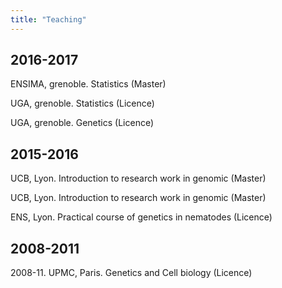 ```yaml
---
title: "Teaching"
---
```



## 2016-2017 

ENSIMA, grenoble. Statistics (Master)

UGA, grenoble. Statistics (Licence)

UGA, grenoble. Genetics (Licence)

## 2015-2016

UCB, Lyon. Introduction to research work in genomic (Master)

UCB, Lyon. Introduction to research work in genomic (Master)

ENS, Lyon. Practical course of genetics in nematodes (Licence)

## 2008-2011

2008-11. UPMC, Paris. Genetics and Cell biology (Licence)

